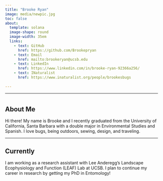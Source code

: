 ```yaml
---
title: "Brooke Ryan"
image: media/newpic.jpg
toc: false
about: 
  template: solana
  image-shape: round
  image-width: 35em
  links:
    - text: GitHub
      href: https://github.com/Brookepryan
    - text: Email
      href: mailto:brookeryan@ucsb.edu
    - text: LinkedIn
      href: https://www.linkedin.com/in/brooke-ryan-92366a256/
    - text: INaturalist
      href: https://www.inaturalist.org/people/brookesbugs
      
---
```


***

#
## About Me
Hi there! My name is Brooke and I recently graduated from the University of California, Santa Barbara with a double major in Environmental Studies and Spanish. I love bugs, being outdoors, sewing, design, and traveling.

-------

## Currently
I am working as a research assistant with Lee Anderegg's Landscape Ecophysiology and Function (LEAF) Lab at UCSB. I plan to continue my career in research by getting my PhD in Entomology!



